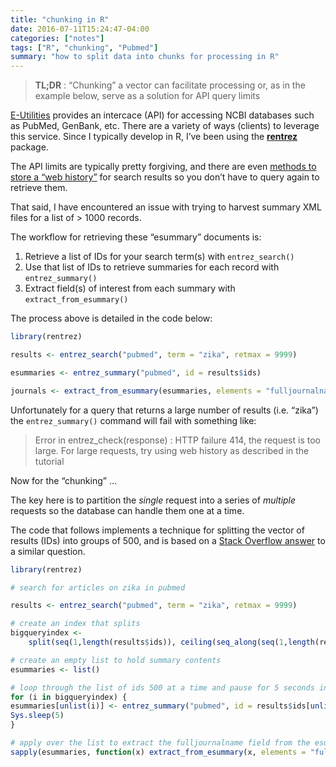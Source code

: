 ```yaml
---
title: "chunking in R"
date: 2016-07-11T15:24:47-04:00
categories: ["notes"]
tags: ["R", "chunking", "Pubmed"]
summary: "how to split data into chunks for processing in R"
---
```


> **TL;DR** : "Chunking" a vector can facilitate processing or, as in the example below, serve as a solution for API query limits

[E-Utilities](http://www.ncbi.nlm.nih.gov/books/NBK25500/) provides an intercace (API) for accessing NCBI databases such as PubMed, GenBank, etc. There are a variety of ways (clients) to leverage this service. Since I typically develop in R, I've been using the [**rentrez**](https://cran.r-project.org/web/packages/rentrez/vignettes/rentrez_tutorial.html) package.

The API limits are typically pretty forgiving, and there are even [methods to store a "web history"](https://cran.r-project.org/web/packages/rentrez/vignettes/rentrez_tutorial.html#use-a-web_history-object) for search results so you don't have to query again to retrieve them.

That said, I have encountered an issue with trying to harvest summary XML files for a list of > 1000 records.

The workflow for retrieving these "esummary" documents is:

1. Retrieve a list of IDs for your search term(s) with `entrez_search()`
2. Use that list of IDs to retrieve summaries for each record with `entrez_summary()`
3. Extract field(s) of interest from each summary with `extract_from_esummary()`

The process above is detailed in the code below:

```r
library(rentrez)

results <- entrez_search("pubmed", term = "zika", retmax = 9999)

esummaries <- entrez_summary("pubmed", id = results$ids)

journals <- extract_from_esummary(esummaries, elements = "fulljournalname")
```

Unfortunately for a query that returns a large number of results (i.e. "zika") the `entrez_summary()` command will fail with something like:

> Error in entrez_check(response) : 
HTTP failure 414, the request is too large. For large requests, try using web history as described in the tutorial

Now for the "chunking" ...

The key here is to partition the *single* request into a series of *multiple* requests so the database can handle them one at a time.

The code that follows implements a technique for splitting the vector of results (IDs) into groups of 500, and is based on a [Stack Overflow answer](http://stackoverflow.com/questions/3318333/split-a-vector-into-chunks-in-r) to a similar question.

```r
library(rentrez)

# search for articles on zika in pubmed

results <- entrez_search("pubmed", term = "zika", retmax = 9999)

# create an index that splits
bigqueryindex <- 
    split(seq(1,length(results$ids)), ceiling(seq_along(seq(1,length(results$ids)))/500))

# create an empty list to hold summary contents
esummaries <- list()

# loop through the list of ids 500 at a time and pause for 5 seconds in between queries
for (i in bigqueryindex) {
esummaries[unlist(i)] <- entrez_summary("pubmed", id = results$ids[unlist(i)])
Sys.sleep(5)
}

# apply over the list to extract the fulljournalname field from the esummary
sapply(esummaries, function(x) extract_from_esummary(x, elements = "fulljournalname"))
```